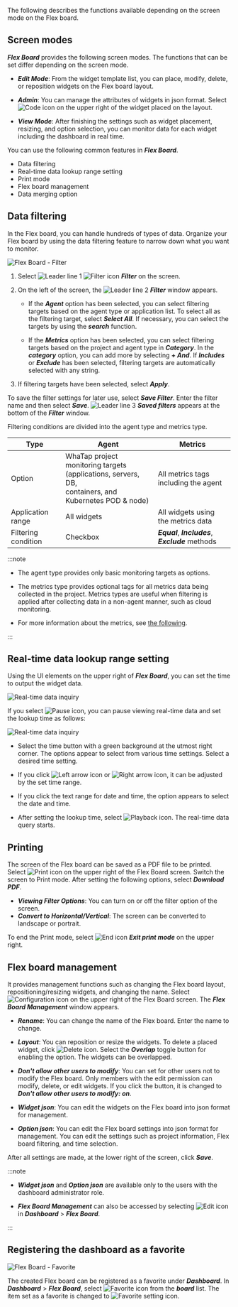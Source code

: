 The following describes the functions available depending on the screen mode on the Flex board.

## Screen modes

**_Flex Board_** provides the following screen modes. The functions that can be set differ depending on the screen mode.

-   **_Edit Mode_**: From the widget template list, you can place, modify, delete, or reposition widgets on the Flex board layout.

-   **_Admin_**: You can manage the attributes of widgets in json format. Select ![Code icon](/img/ico-custom-code.svg) on the upper right of the widget placed on the layout.

-   **_View Mode_**: After finishing the settings such as widget placement, resizing, and option selection, you can monitor data for each widget including the dashboard in real time.

You can use the following common features in **_Flex Board_**.

-   Data filtering
-   Real-time data lookup range setting
-   Print mode
-   Flex board management
-   Data merging option

## Data filtering

In the Flex board, you can handle hundreds of types of data. Organize your Flex board by using the data filtering feature to narrow down what you want to monitor.

![Flex Board - Filter](/img/flexboard-filter.png)

1.  Select ![Leader line 1](/img/number-01.png) ![Filter icon](/img/ico-filter.svg) **_Filter_** on the screen. 

2.  On the left of the screen, the ![Leader line 2](/img/number-02.png) **_Filter_** window appears.

    -   If the **_Agent_** option has been selected, you can select filtering targets based on the agent type or application list. To select all as the filtering target, select **_Select All_**. If necessary, you can select the targets by using the **_search_** function.

    -   If the **_Metrics_** option has been selected, you can select filtering targets based on the project and agent type in **_Category_**. In the **_category_** option, you can add more by selecting **_+ And_**. If **_Includes_** or **_Exclude_** has been selected, filtering targets are automatically selected with any string.

3.  If filtering targets have been selected, select **_Apply_**. 

To save the filter settings for later use, select **_Save Filter_**. Enter the filter name and then select **_Save_**. ![Leader line 3](/img/number-03.png) **_Saved filters_** appears at the bottom of the **_Filter_** window.

Filtering conditions are divided into the agent type and metrics type.

| Type                | Agent                                                                                                          | Metrics                                            |
| ------------------- | -------------------------------------------------------------------------------------------------------------- | -------------------------------------------------- |
| Option              | WhaTap project monitoring targets <br/>(applications, servers, DB,<br/> containers, and Kubernetes POD & node) | All metrics tags including the agent               |
| Application range   | All widgets                                                                                                    | All widgets using the metrics data                 |
| Filtering condition | Checkbox                                                                                                       | **_Equal_**, **_Includes_**, **_Exclude_** methods |

:::note

-   The agent type provides only basic monitoring targets as options.

-   The metrics type provides optional tags for all metrics data being collected in the project. Metrics types are useful when filtering is applied after collecting data in a non-agent manner, such as cloud monitoring.

-   For more information about the metrics, see [the following](metrics-intro).

:::

## Real-time data lookup range setting

Using the UI elements on the upper right of **_Flex Board_**, you can set the time to output the widget data.

![Real-time data inquiry](/img/flexboard-time-set.png)

If you select ![Pause icon](/img/ico-pause.svg), you can pause viewing real-time data and set the lookup time as follows:

![Real-time data inquiry](/img/flexboard-time-set-pause.png)

-   Select the time button with a green background at the utmost right corner. The options appear to select from various time settings. Select a desired time setting.

-   If you click ![Left arrow icon](/img/left-arrow.svg) or ![Right arrow icon](/img/right-arrow.svg), it can be adjusted by the set time range.

-   If you click the text range for date and time, the option appears to select the date and time.

-   After setting the lookup time, select ![Playback icon](/img/ico-play-time.svg). The real-time data query starts.

## Printing

The screen of the Flex board can be saved as a PDF file to be printed. Select ![Print icon](/img/ico-print.svg) on the upper right of the Flex Board screen. Switch the screen to Print mode. After setting the following options, select **_Download PDF_**.

-   **_Viewing Filter Options_**: You can turn on or off the filter option of the screen.
-   **_Convert to Horizontal/Vertical_**: The screen can be converted to landscape or portrait.

To end the Print mode, select ![End icon](/img/ico-close.svg) **_Exit print mode_** on the upper right.

## Flex board management

It provides management functions such as changing the Flex board layout, repositioning/resizing widgets, and changing the name. Select ![Configuration icon](/img/ico-setting.svg) on the upper right of the Flex Board screen. The **_Flex Board Management_** window appears. 

-   **_Rename_**: You can change the name of the Flex board. Enter the name to change.

-   **_Layout_**: You can reposition or resize the widgets. To delete a placed widget, click ![Delete icon](/img/ico-trash.svg). Select the **_Overlap_** toggle button for enabling the option. The widgets can be overlapped.

-   **_Don't allow other users to modify_**: You can set for other users not to modify the Flex board. Only members with the edit permission can modify, delete, or edit widgets. If you click the button, it is changed to **_Don't allow other users to modify: on_**.

-   **_Widget json_**: You can edit the widgets on the Flex board into json format for management.

-   **_Option json_**: You can edit the Flex board settings into json format for management. You can edit the settings such as project information, Flex board filtering, and time selection.

After all settings are made, at the lower right of the screen, click **_Save_**.

:::note

-   **_Widget json_** and **_Option json_** are available only to the users with the dashboard administrator role.

-   **_Flex Board Management_** can also be accessed by selecting ![Edit icon](/img/ico-edit.svg) in **_Dashboard_** > **_Flex Board_**.

:::

## Registering the dashboard as a favorite

![Flex Board - Favorite](/img/flexboard-favorite.png)

The created Flex board can be registered as a favorite under **_Dashboard_**. In **_Dashboard_** > **_Flex Board_**, select ![Favorite icon](/img/ico-favorite.svg) from the **_board_** list. The item set as a favorite is changed to ![Favorite setting icon](/img/ico-favorite-check.svg).
